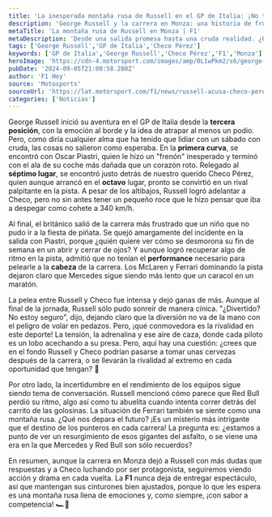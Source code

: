```yaml
---
title: 'La inesperada montaña rusa de Russell en el GP de Italia: ¡No te lo imaginas!'
description: 'George Russell y la carrera en Monza: una historia de frustración y rivalidad con Checo Pérez. Descubre lo que pasó en esta emocionante jornada.'
metaTitle: 'La montaña rusa de Russell en Monza | F1'
metaDescription: 'Desde una salida promesa hasta una cruda realidad. ¿Qué pasó con Russell y Checo Pérez en el GP de Italia? ¡Descúbrelo aquí!'
tags: ['George Russell','GP de Italia','Checo Pérez']
keywords: ['GP de Italia','George Russell','Checo Pérez','F1','Monza']
heroImage: 'https://cdn-4.motorsport.com/images/amp/0L1wPkm2/s6/george-russell-mercedes-f1-w15.jpg'
pubDate: '2024-09-05T21:00:58.280Z'
author: 'F1 Hoy'
source: 'Motosports'
sourceUrl: 'https://lat.motorsport.com/f1/news/russell-acusa-checo-perez-peligroso-carrera-italia/10650314/?utm_source=RSS&utm_medium=referral&utm_campaign=RSS-F1&utm_term=News&utm_content=lat'
categories: ['Noticias']
---
```

George Russell inició su aventura en el GP de Italia desde la **tercera posición**, con la emoción al borde y la idea de atrapar al menos un podio. Pero, como diría cualquier alma que ha tenido que lidiar con un sábado con cruda, las cosas no salieron como esperaba. En la **primera curva**, se encontró con Oscar Piastri, quien le hizo un "frenón" inesperado y terminó con el ala de su coche más dañada que un corazón roto. Relegado al **séptimo lugar**, se encontró justo detrás de nuestro querido Checo Pérez, quien aunque arrancó en el **octavo** lugar, pronto se convirtió en un rival palpitante en la pista. A pesar de los altibajos, Russell logró adelantar a Checo, pero no sin antes tener un pequeño roce que le hizo pensar que iba a despegar como cohete a 340 km/h. 

Al final, el británico salió de la carrera más frustrado que un niño que no pudo ir a la fiesta de piñata. Se quejó amargamente del incidente en la salida con Piastri, porque ¿quién quiere ver cómo se desmorona su fin de semana en un abrir y cerrar de ojos? Y aunque logró recuperar algo de ritmo en la pista, admitió que no tenían el **performance** necesario para pelearle a la **cabeza** de la carrera. Los McLaren y Ferrari dominando la pista dejaron claro que Mercedes sigue siendo más lento que un caracol en un maratón.

La pelea entre Russell y Checo fue intensa y dejó ganas de más. Aunque al final de la jornada, Russell sólo pudo sonreír de manera cínica. "¿Divertido? No estoy seguro", dijo, dejando claro que la diversión no va de la mano con el peligro de volar en pedazos. Pero, ¡qué conmovedora es la rivalidad en este deporte! La tensión, la adrenalina y ese aire de caza, donde cada piloto es un lobo acechando a su presa. Pero, aquí hay una cuestión: ¿crees que en el fondo Russell y Checo podrían pasarse a tomar unas cervezas después de la carrera, o se llevarán la rivalidad al extremo en cada oportunidad que tengan? 🍻

Por otro lado, la incertidumbre en el rendimiento de los equipos sigue siendo tema de conversación. Russell mencionó cómo parece que Red Bull perdió su ritmo, algo así como tu abuelita cuando intenta correr detrás del carrito de las golosinas. La situación de Ferrari también se siente como una montaña rusa. ¿Qué nos depara el futuro? ¡Es un misterio más intrigante que el destino de los punteros en cada carrera! La pregunta es: ¿estamos a punto de ver un resurgimiento de esos gigantes del asfalto, o se viene una era en la que Mercedes y Red Bull son sólo recuerdos? 

En resumen, aunque la carrera en Monza dejó a Russell con más dudas que respuestas y a Checo luchando por ser protagonista, seguiremos viendo acción y drama en cada vuelta. La **F1** nunca deja de entregar espectáculo, así que mantengan sus cinturones bien ajustados, porque lo que les espera es una montaña rusa llena de emociones y, como siempre, ¡con sabor a competencia! 🏎️💨


